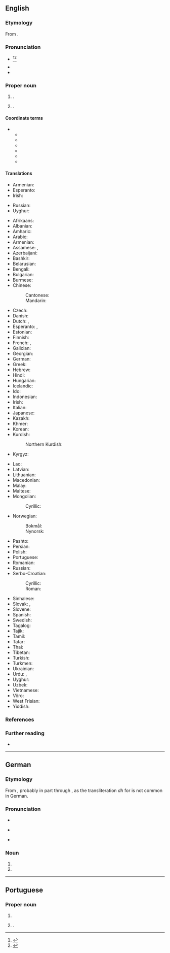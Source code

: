 ==English==

===Etymology===
From {{bor|en|ar|أَبُو ظَبْي||father of the gazelle}}.

===Pronunciation===
* {{a|US}} {{IPA|en|/ˈɑ.bu ˈdɑ.bi/|/ˈɑ.bu ˈðɑ.bi/|/ˈɑ.bu ˈdæ.bi/}}<ref name=RHD>{{R:RHCD|page=6}}</ref><ref name=OCD>{{R:OCD2|page=5}}</ref>
* {{audio|en|LL-Q1860 (eng)-Vealhurl-Abu Dhabi.wav|Audio (UK)}}
* {{audio|en|LL-Q1860 (eng)-Vealhurl-Abu Dhabi2.wav|Audio (UK)}}

===Proper noun===
{{en-proper noun|head=Abu Dhabi}}

# {{place|en|emirate|c/United Arab Emirates|on the southern|gulf/Persian Gulf}}.
# {{place|en|capital city|c/United Arab Emirates|;|capital city|emirate:suf/Abu Dhabi|c/United Arab Emirates}}.

====Coordinate terms====
* {{l|en|United Arab Emirates}}
** {{l|en|Ajman}}
** {{l|en|Dubai}}
** {{l|en|Fujairah}}
** {{l|en|Ras al-Khaimah}}
** {{l|en|Sharjah}}
** {{l|en|Umm al-Quwain}}

====Translations====
{{trans-top|one of the United Arab Emirates}}
* Armenian: {{t+|hy|Աբու Դաբի}}
* Esperanto: {{t|eo|Abudabio}}
* Irish: {{t|ga|Abú Daibí|m}}
{{trans-mid}}
* Russian: {{t+|ru|А́бу-Да́би|m}}
* Uyghur: {{t|ug|ئەبۇ زەبى}}
{{trans-bottom}}

{{trans-top|capital of UAE}}
* Afrikaans: {{t|af|Aboe Dhabi}}
* Albanian: {{t|sq|Abu Dabi}}
* Amharic: {{t|am|አቡ ዳቢ}}
* Arabic: {{t|ar|أَبُو ظَبْي|f}}
* Armenian: {{t+|hy|Աբու Դաբի}}
* Assamese: {{t|as|আবু জাবী}}, {{t|as|আবু ঢাবী}}
* Azerbaijani: {{t+|az|Əbu-Dabi}}
* Bashkir: {{t|ba|Әбү-Дәби}}
* Belarusian: {{t|be|А́бу-Да́бі|m}}
* Bengali: {{t|bn|আবুধাবি}}
* Bulgarian: {{t|bg|А́бу Да́би|m}}
* Burmese: {{t|my|[[အဘူဒါဘီ]][[မြို့]]}}
* Chinese:
*: Cantonese: {{t|yue|阿布扎比|tr=aa3 bou3 zaat3 bei2}}
*: Mandarin: {{t+|cmn|阿布扎比|tr=Ābùzābǐ}}
* Czech: {{t+|cs|Abú Zabí|n}}
* Danish: {{t|da|Abu Dhabi|n}}
* Dutch: {{t+|nl|Abu Dhabi|n}}, {{t|nl|Aboe Dhabi|n}}
* Esperanto: {{t+|eo|Abu-Dabio}}, {{t|eo|Abudabio}}
* Estonian: {{t+|et|Abu Dhabi}}
* Finnish: {{t+|fi|Abu Dhabi}}
* French: {{t+|fr|Abou Dabi|m}}, {{t+|fr|Abou Dhabi|m}}
* Galician: {{t|gl|Abu Dabi}}
* Georgian: {{t|ka|აბუ-დაბი}}
* German: {{t+|de|Abu Dhabi|n}}
* Greek: {{t|el|Άμπου Ντάμπι|n}}
* Hebrew: {{t|he|אַבּוּ דַּאבִּי|f|tr=ábu dábi}}
* Hindi: {{t|hi|अबू धाबी|m}}
* Hungarian: {{t+|hu|Abu-Dzabi}}
* Icelandic: {{t|is|Abú Dabí}}
* Ido: {{t|io|Abu Dhabi}}
* Indonesian: {{t|id|Abu Dhabi}}
* Irish: {{t|ga|Abú Daibí|m}}
* Italian: {{t+|it|Abu Dhabi}}
* Japanese: {{t+|ja|アブダビ|tr=Abudabi}}
* Kazakh: {{t+|kk|Абу-Даби}}
* Khmer: {{t+|km|អាប៊ុយដាប៊ី}}
* Korean: {{t|ko|^아부다비}}
* Kurdish:
*: Northern Kurdish: {{t|kmr|Ebû Zebî}}
* Kyrgyz: {{t+|ky|Абу-Даби}}
{{trans-mid}}
* Lao: {{t|lo|ອາບູດາບີ}}
* Latvian: {{t|lv|Abū Dabī}}
* Lithuanian: {{t+|lt|Abu Dabis|m}}
* Macedonian: {{t+|mk|Абу Даби|m}}
* Malay: {{t|ms|Abu Dhabi}}
* Maltese: {{t|mt|Abu Dhabi}}
* Mongolian:
*: Cyrillic: {{t|mn|Абу-Даби}}
* Norwegian:
*: Bokmål: {{t|nb|Abu Dhabi}}
*: Nynorsk: {{t|nn|Abu Dhabi}}
* Pashto: {{t|ps|ابوظبي|f|tr=abozabi}}
* Persian: {{t|fa|ابوظبی|tr=abuzâbi}}
* Polish: {{t+|pl|Abu Zabi|n}}
* Portuguese: {{t+|pt|Abu Dhabi}}
* Romanian: {{t+|ro|Abu Dhabi}}
* Russian: {{t+|ru|А́бу-Да́би|m}}
* Serbo-Croatian:
*: Cyrillic: {{t|sh|Абу Даби|m}}
*: Roman: {{t|sh|Abu Dabi|m}}
* Sinhalese: {{t|si|අබුඩාබි}}
* Slovak: {{t+|sk|Abú Zabí|n}}, {{t|sk|Abú Dábí|n}}
* Slovene: {{t|sl|Abu Dabi|m}}
* Spanish: {{t+|es|Abu Dabi}}
* Swedish: {{t+|sv|Abu Dhabi|n}}
* Tagalog: {{t|tl|Abu Dhabi}}
* Tajik: {{t|tg|Абузабӣ}}
* Tamil: {{t+|ta|அபுதாபி}}
* Tatar: {{t|tt|Әбу-Даби}}
* Thai: {{t|th|อาบูดาบี}}
* Tibetan: {{t|bo|ཨ་པོའུ་དྷ་པེ}}
* Turkish: {{t|tr|Abu Dabi}}
* Turkmen: {{t|tk|Abu-Dabi}}
* Ukrainian: {{t|uk|А́бу-Да́бі|m}}
* Urdu: {{t|ur|ابوظبی|m|tr=abūzābī}}, {{t|ur|ابو ظبی‎|m|tr=abū zābī}}
* Uyghur: {{t|ug|ئەبۇ زەبى}}
* Uzbek: {{t|uz|Abu-Dabi}}
* Vietnamese: {{t|vi|A-bu Đa-bi}}
* Võro: {{t|vro|Abu Dhabi}}
* West Frisian: {{t|fy|Abû Daby|n}}
* Yiddish: {{t|yi|אַבו דאַבי|n}}
{{trans-bottom}}

===References===
<references/>

===Further reading===
* {{pedialite}}

----

==German==

===Etymology===
From {{der|de|ar|أَبُو ظَبْي}}, probably in part through {{der|de|en|Abu Dhabi}}, as the transliteration ''dh'' for {{m+|ar|ظ}} is not common in German.

===Pronunciation===
* {{IPA|de|/ˌabuˈdaːbi/}}
* {{IPA|de|/ˌabuˈdabi/}} {{q|rare; learned}}
* {{audio|de|De-Abu Dhabi.ogg|Audio}}

===Noun===
{{de-proper noun|head=Abu Dhabi|n}}

# {{place|de|emirate|c/United Arab Emirates|on the southern|gulf/Persian Gulf|t1=Abu Dhabi}}
# {{place|de|capital city|c/United Arab Emirates|t1=Abu Dhabi}}

----

==Portuguese==

===Proper noun===
{{pt-proper noun|f}}

# {{place|pt|emirate|c/United Arab Emirates|on the southern|gulf/Persian Gulf|t1=Abu Dhabi}}
# {{place|pt|capital city|c/United Arab Emirates|t1=Abu Dhabi}}.